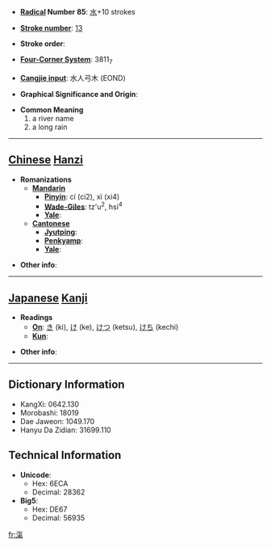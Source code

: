 * '''[[Wiktionary:Chinese radical index| Radical]] Number 85''': [[Wiktionary:Chinese radical index 水|水]]+10 strokes

* '''[[Wiktionary:Chinese total strokes index|Stroke number]]''': [[Wiktionary:Chinese total strokes index 13|13]]

* '''Stroke order''': 

* '''[[Wiktionary:Chinese four corner index|Four-Corner System]]''': 3811<sub>7</sub>

* '''[[Wiktionary:Chinese Cangjie index|Cangjie input]]''': 水人弓木 (EOND)

* '''Graphical Significance and Origin''': 

* '''Common Meaning'''
*#a river name
*# a long rain


----

== [[Chinese]] [[Hanzi]] ==

* '''Romanizations'''
** '''[[Mandarin]]'''
*** '''[[Pinyin]]''': cí (ci2), xì (xi4)
*** '''[[Wade-Giles]]''': tz'u<sup>2</sup>, hsi<sup>4</sup>
*** '''[[Yale]]''': 
** '''[[Cantonese]]'''
*** '''[[Jyutping]]''':
*** '''[[Penkyamp]]''': 
*** '''[[Yale]]''': 

* '''Other info''': 

----

== [[Japanese]] [[Kanji]] ==

* '''Readings'''
** '''[[On]]''': [[き]] (ki), [[け]] (ke), [[けつ]] (ketsu), [[けち]] (kechi)
** '''[[Kun]]''': 

* '''Other info''':  

----

== Dictionary Information ==

* KangXi: 0642.130
* Morobashi: 18019
* Dae Jaweon: 1049.170
* Hanyu Da Zidian: 31699.110

== Technical Information ==

* '''Unicode''':
** Hex: 6ECA
** Decimal: 28362
* '''Big5''':
** Hex: DE67
** Decimal: 56935

[[fr:滊]]